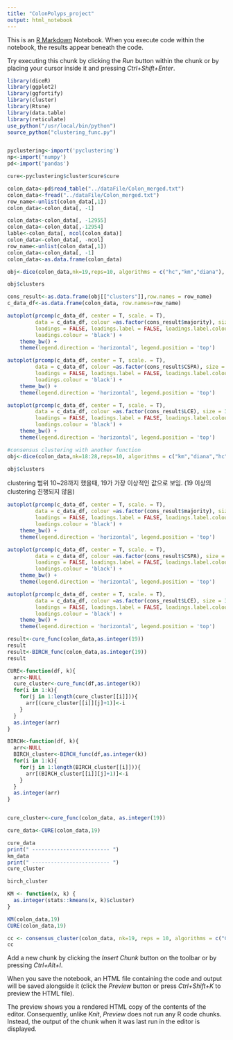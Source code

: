 ```yaml
---
title: "ColonPolyps_project"
output: html_notebook
---
```


This is an [R Markdown](http://rmarkdown.rstudio.com) Notebook. When you execute code within the notebook, the results appear beneath the code. 

Try executing this chunk by clicking the *Run* button within the chunk or by placing your cursor inside it and pressing *Ctrl+Shift+Enter*. 

```r
library(diceR)
library(ggplot2)
library(ggfortify)
library(cluster)
library(Rtsne)
library(data.table)
library(reticulate)
use_python("/usr/local/bin/python")
source_python("clustering_func.py")


pyclustering<-import('pyclustering')
np<-import('numpy')
pd<-import('pandas')

cure<-pyclustering$cluster$cure$cure

colon_data<-pd$read_table("../dataFile/Colon_merged.txt")
colon_data<-fread("../dataFile/Colon_merged.txt")
row_name<-unlist(colon_data[,1])
colon_data<-colon_data[, -1]
```

```r
colon_data<-colon_data[, -12955]
colon_data<-colon_data[,-12954]
lable<-colon_data[, ncol(colon_data)]
colon_data<-colon_data[, -ncol]
row_name<-unlist(colon_data[,1])
colon_data<-colon_data[, -1]
colon_data<-as.data.frame(colon_data)
```

```r
obj<-dice(colon_data,nk=19,reps=10, algorithms = c("hc","km","diana"), cons.funs = c("majority","CSPA","LCE"), progress = TRUE , evaluate = F, prep.data = "full")
```
```r
obj$clusters
```

```r
cons_result<-as.data.frame(obj[["clusters"]],row.names = row_name)
c_data_df<-as.data.frame(colon_data, row.names=row_name)
```

```r
autoplot(prcomp(c_data_df, center = T, scale. = T), 
         data = c_data_df, colour =as.factor(cons_result$majority), size = 3, label = F,
         loadings = FALSE, loadings.label = FALSE, loadings.label.colour = "black",
         loadings.colour = 'black') +
    theme_bw() + 
    theme(legend.direction = 'horizontal', legend.position = 'top')
```

```r
autoplot(prcomp(c_data_df, center = T, scale. = T), 
         data = c_data_df, colour =as.factor(cons_result$CSPA), size = 3, label = F,
         loadings = FALSE, loadings.label = FALSE, loadings.label.colour = "black",
         loadings.colour = 'black') +
    theme_bw() + 
    theme(legend.direction = 'horizontal', legend.position = 'top')
```

```r
autoplot(prcomp(c_data_df, center = T, scale. = T), 
         data = c_data_df, colour =as.factor(cons_result$LCE), size = 3, label = F,
         loadings = FALSE, loadings.label = FALSE, loadings.label.colour = "black",
         loadings.colour = 'black') +
    theme_bw() + 
    theme(legend.direction = 'horizontal', legend.position = 'top')

```

```r
#consensus clustering with another function
obj<-dice(colon_data,nk=18:28,reps=10, algorithms = c("km","diana","hc"), cons.funs = c("majority","CSPA","LCE"), progress = TRUE , evaluate = F , prep.data = "full")
```

```r
obj$clusters
```
clustering 범위 10~28까지 했을때, 19가 가장 이상적인 값으로 보임. (19 이상의 clustering 진행되지 않음)

```r
autoplot(prcomp(c_data_df, center = T, scale. = T), 
         data = c_data_df, colour =as.factor(cons_result$majority), size = 3, label = F,
         loadings = FALSE, loadings.label = FALSE, loadings.label.colour = "black",
         loadings.colour = 'black') +
    theme_bw() + 
    theme(legend.direction = 'horizontal', legend.position = 'top')
```

```r
autoplot(prcomp(c_data_df, center = T, scale. = T), 
         data = c_data_df, colour =as.factor(cons_result$CSPA), size = 3, label = F,
         loadings = FALSE, loadings.label = FALSE, loadings.label.colour = "black",
         loadings.colour = 'black') +
    theme_bw() + 
    theme(legend.direction = 'horizontal', legend.position = 'top')
```

```r
autoplot(prcomp(c_data_df, center = T, scale. = T), 
         data = c_data_df, colour =as.factor(cons_result$LCE), size = 3, label = F,
         loadings = FALSE, loadings.label = FALSE, loadings.label.colour = "black",
         loadings.colour = 'black') +
    theme_bw() + 
    theme(legend.direction = 'horizontal', legend.position = 'top')

```

```r
result<-cure_func(colon_data,as.integer(19))
result
result<-BIRCH_func(colon_data,as.integer(19))
result

CURE<-function(df, k){
  arr<-NULL
  cure_cluster<-cure_func(df,as.integer(k))
  for(i in 1:k){
    for(j in 1:length(cure_cluster[[i]])){
      arr[(cure_cluster[[i]][j]+1)]<-i
    }
  }
  as.integer(arr)
}

BIRCH<-function(df, k){
  arr<-NULL
  BIRCH_cluster<-BIRCH_func(df,as.integer(k))
  for(i in 1:k){
    for(j in 1:length(BIRCH_cluster[[i]])){
      arr[(BIRCH_cluster[[i]][j]+1)]<-i
    }
  }
  as.integer(arr)
}


cure_cluster<-cure_func(colon_data, as.integer(19))

cure_data<-CURE(colon_data,19)

```

```r
cure_data
print(" ------------------------- ")
km_data
print(" ------------------------- ")
cure_cluster
```

```r
birch_cluster
```
```r
KM <- function(x, k) {
  as.integer(stats::kmeans(x, k)$cluster)
}

KM(colon_data,19)
CURE(colon_data,19)

cc <- consensus_cluster(colon_data, nk=19, reps = 10, algorithms = c("CURE"), progress = T, prep.data = "full")
cc
```







Add a new chunk by clicking the *Insert Chunk* button on the toolbar or by pressing *Ctrl+Alt+I*.

When you save the notebook, an HTML file containing the code and output will be saved alongside it (click the *Preview* button or press *Ctrl+Shift+K* to preview the HTML file).

The preview shows you a rendered HTML copy of the contents of the editor. Consequently, unlike *Knit*, *Preview* does not run any R code chunks. Instead, the output of the chunk when it was last run in the editor is displayed.
